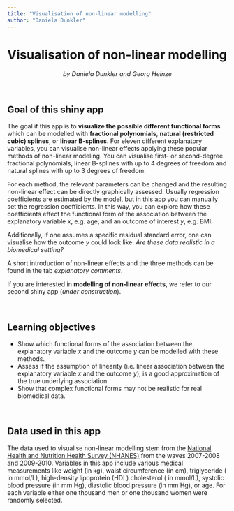 ```yaml
---
title: "Visualisation of non-linear modelling"
author: "Daniela Dunkler"
---
```


**Visualisation of non-linear modelling**
=========================================

<center><div class = "gray">*by Daniela Dunkler and Georg Heinze*</div></center>

<br>

## Goal of this shiny app
The goal if this app is to **visualize the possible different functional forms** which can be modelled with **fractional polynomials**, **natural (restricted cubic) splines**, or **linear B-splines**. For eleven different explanatory variables, you can visualise non-linear effects applying these popular methods of non-linear modeling. You can visualise first- or second-degree fractional polynomials, linear B-splines with up to 4 degrees of freedom and natural splines with up to 3 degrees of freedom. 

For each method, the relevant parameters can be changed and the resulting non-linear effect can be directly graphically assessed. Usually regression coefficients are estimated by the model, but in this app you can manually set the regression coefficients. In this way, you can explore how these coefficients effect the functional form of the association between the explanatory variable $x$, e.g. age, and an outcome of interest $y$, e.g. BMI.

Additionally, if one assumes a specific residual standard error, one can visualise how the outcome $y$ could look like. *Are these data realistic in a biomedical setting?*

A short introduction of non-linear effects and the three methods can be found in the tab *explanatory comments*.

If you are interested in **modelling of non-linear effects**, we refer to our second shiny app (*under construction*).

<br>
               
## Learning objectives
* Show which functional forms of the association between the explanatory variable $x$ and the outcome $y$ can be modelled with these methods.
* Assess if the assumption of linearity (i.e. linear association between the explanatory variable $x$ and the outcome $y$), is a good approximation of the true underlying association.
* Show that complex functional forms may not be realistic for real biomedical data.

<br>
               
## Data used in this app
The data used to visualise non-linear modelling stem from the [National Health and Nutrition Health Survey (NHANES)](<https://www.cdc.gov/nchs/nhanes/index.htm>) from the waves 2007-2008 and 2009-2010. Variables in this app include various medical measurements like weight (in kg), waist circumference (in cm), triglyceride ( in mmol/L), high-density lipoprotein (HDL) cholesterol ( in mmol/L), systolic blood pressure (in mm Hg), diastolic blood pressure (in mm Hg), or age. For each variable either one thousand men or one thousand women were randomly selected.
